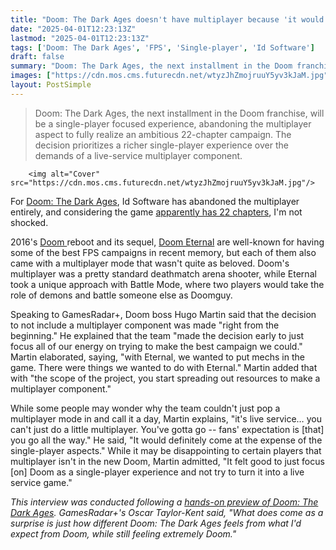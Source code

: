 ```yaml
---
title: "Doom: The Dark Ages doesn't have multiplayer because 'it would definitely come at the expense of' the campaign"
date: "2025-04-01T12:23:13Z"
lastmod: "2025-04-01T12:23:13Z"
tags: ['Doom: The Dark Ages', 'FPS', 'Single-player', 'Id Software']
draft: false
summary: "Doom: The Dark Ages, the next installment in the Doom franchise, will be a single-player focused experience, abandoning the multiplayer aspect to fully realize an ambitious 22-chapter campaign.  The decision prioritizes a richer single-player experience over the demands of a live-service multiplayer component."
images: ["https://cdn.mos.cms.futurecdn.net/wtyzJhZmojruuY5yv3kJaM.jpg"]
layout: PostSimple
---
```

> Doom: The Dark Ages, the next installment in the Doom franchise, will be a single-player focused experience, abandoning the multiplayer aspect to fully realize an ambitious 22-chapter campaign.  The decision prioritizes a richer single-player experience over the demands of a live-service multiplayer component.


        <img alt="Cover" src="https://cdn.mos.cms.futurecdn.net/wtyzJhZmojruuY5yv3kJaM.jpg"/>
        
For [Doom: The Dark Ages](https://www.gamesradar.com/games/fps/doom-the-dark-ages-guide/), Id Software has abandoned the multiplayer entirely, and considering the game [apparently has 22 chapters](https://www.gamesradar.com/games/fps/doom-the-dark-ages-is-set-to-include-22-levels-almost-doubling-the-amount-offered-in-doom-eternal/), I'm not shocked.

2016's [Doom ](https://www.gamesradar.com/doom/)reboot and its sequel, [Doom Eternal](https://www.gamesradar.com/doom-eternal/) are well-known for having some of the best FPS campaigns in recent memory, but each of them also came with a multiplayer mode that wasn't quite as beloved. Doom's multiplayer was a pretty standard deathmatch arena shooter, while Eternal took a unique approach with Battle Mode, where two players would take the role of demons and battle someone else as Doomguy.

Speaking to GamesRadar+, Doom boss Hugo Martin said that the decision to not include a multiplayer component was made "right from the beginning." He explained that the team "made the decision early to just focus all of our energy on trying to make the best campaign we could." Martin elaborated, saying, "with Eternal, we wanted to put mechs in the game. There were things we wanted to do with Eternal." Martin added that with "the scope of the project, you start spreading out resources to make a multiplayer component."

While some people may wonder why the team couldn't just pop a multiplayer mode in and call it a day, Martin explains, "it's live service… you can't just do a little multiplayer. You've gotta go -- fans' expectation is [that] you go all the way." He said, "It would definitely come at the expense of the single-player aspects." While it may be disappointing to certain players that multiplayer isn't in the new Doom, Martin admitted, "It felt good to just focus [on] Doom as a single-player experience and not try to turn it into a live service game."

*This interview was conducted following a *[<em>hands-on preview of Doom: The Dark Ages</em>](https://www.gamesradar.com/games/fps/i-didnt-expect-to-say-it-but-doom-the-dark-ages-adding-a-shield-and-a-parry-somehow-makes-it-feel-more-doom-than-ever/)*. GamesRadar+'s Oscar Taylor-Kent said, "What does come as a surprise is just how different Doom: The Dark Ages feels from what I'd expect from Doom, while still feeling extremely Doom."*
        